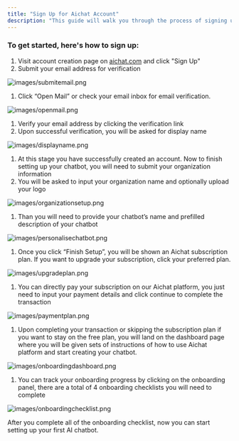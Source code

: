```yaml
---
title: "Sign Up for Aichat Account"
description: "This guide will walk you through the process of signing up and logging in for an Aichat account. Follow these steps to get started."
---
```


### To get started, here's how to sign up:

1. Visit account creation page on [aichat.com](http://aichat.com) and click "Sign Up"
2. Submit your email address for verification

![images/submitemail.png](/images/submitemail.png)

1. Click “Open Mail” or check your email inbox for email verification.

![images/openmail.png](/images/openmail.png)

1. Verify your email address by clicking the verification link
2. Upon successful verification, you will be asked for display name

![images/displayname.png](/images/displayname.png)

1. At this stage you have successfully created an account. Now to finish setting up your chatbot, you will need to submit your organization information
2. You will be asked to input your organization name and optionally upload your logo

![images/organizationsetup.png](/images/organizationsetup.png)

1. Than you will need to provide your chatbot’s name and prefilled description of your chatbot

![images/personalisechatbot.png](/images/personalisechatbot.png)

1. Once you click “Finish Setup”, you will be shown an Aichat subscription plan. If you want to upgrade your subscription, click your preferred plan.

![images/upgradeplan.png](/images/upgradeplan.png)

1. You can directly pay your subscription on our Aichat platform, you just need to input your payment details and click continue to complete the transaction

![images/paymentplan.png](/images/paymentplan.png)

1. Upon completing your transaction or skipping the subscription plan if you want to stay on the free plan, you will land on the dashboard page where you will be given sets of instructions of how to use Aichat platform and start creating your chatbot.

![images/onboardingdashboard.png](/images/onboardingdashboard.png)

1. You can track your onboarding progress by clicking on the onboarding panel, there are a total of 4 onboarding checklists you will need to complete

![images/onboardingchecklist.png](/images/onboardingchecklist.png)

After you complete all of the onboarding checklist, now you can start setting up your first AI chatbot.
